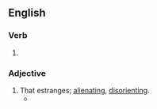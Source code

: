 ==English==

===Verb===
{{head|en|verb form}}

# {{present participle of|en|estrange|nocat=1}}

===Adjective===
{{en-adj}}

# That estranges; [[alienating]], [[disorienting]].
#* {{quote-text|en|year=1990|author={{w|Camille Paglia}}|title=Sexual Personae|passage=At his first rendezvous, De Marsay is blindfolded and driven endlessly through the streets, an '''estranging''' device which makes his native city a sexual labyrinth.}}